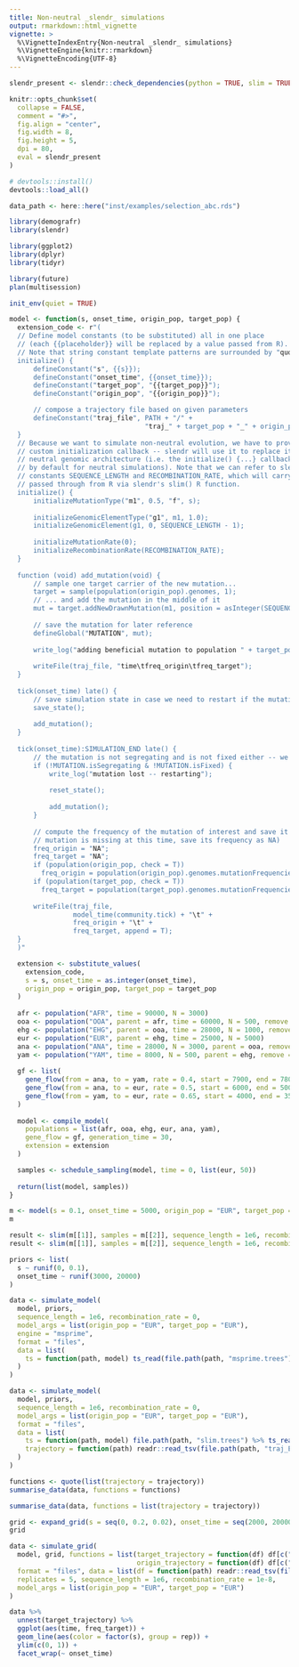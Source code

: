 ```yaml
---
title: Non-neutral _slendr_ simulations
output: rmarkdown::html_vignette
vignette: >
  %\VignetteIndexEntry{Non-neutral _slendr_ simulations}
  %\VignetteEngine{knitr::rmarkdown}
  %\VignetteEncoding{UTF-8}
---
```


```r
slendr_present <- slendr::check_dependencies(python = TRUE, slim = TRUE, quit = FALSE)

knitr::opts_chunk$set(
  collapse = FALSE,
  comment = "#>",
  fig.align = "center",
  fig.width = 8,
  fig.height = 5,
  dpi = 80,
  eval = slendr_present
)

# devtools::install()
devtools::load_all()

data_path <- here::here("inst/examples/selection_abc.rds")
```

```r
library(demografr)
library(slendr)

library(ggplot2)
library(dplyr)
library(tidyr)

library(future)
plan(multisession)

init_env(quiet = TRUE)
```

```r
model <- function(s, onset_time, origin_pop, target_pop) {
  extension_code <- r"(
  // Define model constants (to be substituted) all in one place
  // (each {{placeholder}} will be replaced by a value passed from R).
  // Note that string constant template patterns are surrounded by "quotes"!
  initialize() {
      defineConstant("s", {{s}});
      defineConstant("onset_time", {{onset_time}});
      defineConstant("target_pop", "{{target_pop}}");
      defineConstant("origin_pop", "{{origin_pop}}");

      // compose a trajectory file based on given parameters
      defineConstant("traj_file", PATH + "/" +
                                  "traj_" + target_pop + "_" + origin_pop + ".tsv");
  }
  // Because we want to simulate non-neutral evolution, we have to provide a
  // custom initialization callback -- slendr will use it to replace its default
  // neutral genomic architecture (i.e. the initialize() {...} callback it uses
  // by default for neutral simulations). Note that we can refer to slendr's
  // constants SEQUENCE_LENGTH and RECOMBINATION_RATE, which will carry values
  // passed through from R via slendr's slim() R function.
  initialize() {
      initializeMutationType("m1", 0.5, "f", s);
  
      initializeGenomicElementType("g1", m1, 1.0);
      initializeGenomicElement(g1, 0, SEQUENCE_LENGTH - 1);
  
      initializeMutationRate(0);
      initializeRecombinationRate(RECOMBINATION_RATE);
  }
  
  function (void) add_mutation(void) {
      // sample one target carrier of the new mutation...
      target = sample(population(origin_pop).genomes, 1);
      // ... and add the mutation in the middle of it
      mut = target.addNewDrawnMutation(m1, position = asInteger(SEQUENCE_LENGTH / 2));
  
      // save the mutation for later reference
      defineGlobal("MUTATION", mut);
  
      write_log("adding beneficial mutation to population " + target_pop);
  
      writeFile(traj_file, "time\tfreq_origin\tfreq_target");
  }
  
  tick(onset_time) late() {
      // save simulation state in case we need to restart if the mutation is lost
      save_state();
  
      add_mutation();
  }
  
  tick(onset_time):SIMULATION_END late() {
      // the mutation is not segregating and is not fixed either -- we must restart
      if (!MUTATION.isSegregating & !MUTATION.isFixed) {
          write_log("mutation lost -- restarting");
  
          reset_state();
  
          add_mutation();
      }
  
      // compute the frequency of the mutation of interest and save it (if the
      // mutation is missing at this time, save its frequency as NA)
      freq_origin = "NA";
      freq_target = "NA";
      if (population(origin_pop, check = T))
        freq_origin = population(origin_pop).genomes.mutationFrequenciesInGenomes();
      if (population(target_pop, check = T))
        freq_target = population(target_pop).genomes.mutationFrequenciesInGenomes();
  
      writeFile(traj_file,
                model_time(community.tick) + "\t" +
                freq_origin + "\t" +
                freq_target, append = T);
  }
  )"

  extension <- substitute_values(
    extension_code,
    s = s, onset_time = as.integer(onset_time),
    origin_pop = origin_pop, target_pop = target_pop
  )
  
  afr <- population("AFR", time = 90000, N = 3000)
  ooa <- population("OOA", parent = afr, time = 60000, N = 500, remove = 23000)
  ehg <- population("EHG", parent = ooa, time = 28000, N = 1000, remove = 6000)
  eur <- population("EUR", parent = ehg, time = 25000, N = 5000)
  ana <- population("ANA", time = 28000, N = 3000, parent = ooa, remove = 4000)
  yam <- population("YAM", time = 8000, N = 500, parent = ehg, remove = 2500)
  
  gf <- list(
    gene_flow(from = ana, to = yam, rate = 0.4, start = 7900, end = 7800),
    gene_flow(from = ana, to = eur, rate = 0.5, start = 6000, end = 5000),
    gene_flow(from = yam, to = eur, rate = 0.65, start = 4000, end = 3500)
  )
  
  model <- compile_model(
    populations = list(afr, ooa, ehg, eur, ana, yam),
    gene_flow = gf, generation_time = 30,
    extension = extension
  )

  samples <- schedule_sampling(model, time = 0, list(eur, 50))
  
  return(list(model, samples))
}
```

```r
m <- model(s = 0.1, onset_time = 5000, origin_pop = "EUR", target_pop = "EUR")
m
```

```r
result <- slim(m[[1]], samples = m[[2]], sequence_length = 1e6, recombination_rate = 1e-8, path = TRUE)
result <- slim(m[[1]], samples = m[[2]], sequence_length = 1e6, recombination_rate = 1e-8, path = TRUE, ts = FALSE)
```

```r
priors <- list(
  s ~ runif(0, 0.1),
  onset_time ~ runif(3000, 20000)
)
```

```r
data <- simulate_model(
  model, priors,
  sequence_length = 1e6, recombination_rate = 0,
  model_args = list(origin_pop = "EUR", target_pop = "EUR"),
  engine = "msprime",
  format = "files",
  data = list(
    ts = function(path, model) ts_read(file.path(path, "msprime.trees"), model) %>% ts_mutate(1e-8)
  )
)
```

```r
data <- simulate_model(
  model, priors,
  sequence_length = 1e6, recombination_rate = 0,
  model_args = list(origin_pop = "EUR", target_pop = "EUR"),
  format = "files",
  data = list(
    ts = function(path, model) file.path(path, "slim.trees") %>% ts_read(model) %>% ts_mutate(1e-8),
    trajectory = function(path) readr::read_tsv(file.path(path, "traj_EUR_EUR.tsv"), show_col_types = FALSE)
  )
)
```

```r
functions <- quote(list(trajectory = trajectory))
summarise_data(data, functions = functions)

summarise_data(data, functions = list(trajectory = trajectory))
```


```r
grid <- expand_grid(s = seq(0, 0.2, 0.02), onset_time = seq(2000, 20000, by = 2000)) %>% head(3)
grid

data <- simulate_grid(
  model, grid, functions = list(target_trajectory = function(df) df[c("time", "freq_target")],
                                origin_trajectory = function(df) df[c("time", "freq_origin")]),
  format = "files", data = list(df = function(path) readr::read_tsv(file.path(path, "traj_EUR_EUR.tsv"), show_col_types = FALSE)),
  replicates = 5, sequence_length = 1e6, recombination_rate = 1e-8,
  model_args = list(origin_pop = "EUR", target_pop = "EUR")
)
```

```r
data %>%
  unnest(target_trajectory) %>%
  ggplot(aes(time, freq_target)) +
  geom_line(aes(color = factor(s), group = rep)) +
  ylim(c(0, 1)) +
  facet_wrap(~ onset_time)
```


